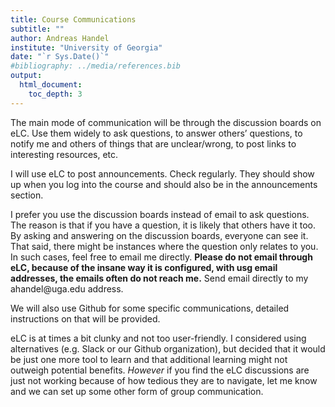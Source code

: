 ---
title: Course Communications
subtitle: ""
author: Andreas Handel
institute: "University of Georgia"
date: "`r Sys.Date()`"
#bibliography: ../media/references.bib
output: 
  html_document:
    toc_depth: 3
---


The main mode of communication will be through the discussion boards on eLC. Use them widely to ask questions, to answer others' questions, to notify me and others of things that are unclear/wrong, to post links to interesting resources, etc.

I will use eLC to post announcements. Check regularly. They should show up when you log into the course and should also be in the announcements section.

I prefer you use the discussion boards instead of email to ask questions. The reason is that if you have a question, it is likely that others have it too. By asking and answering on the discussion boards, everyone can see it. That said, there might be instances where the question only relates to you. In such cases, feel free to email me directly. __Please do not email through eLC, because of the insane way it is configured, with usg email addresses, the emails often do not reach me.__ Send email directly to my ahandel@uga.edu address.

We will also use Github for some specific communications, detailed instructions on that will be provided.

eLC is at times a bit clunky and not too user-friendly. I considered using alternatives (e.g. Slack or our Github organization), but decided that it would be just one more tool to learn and that additional learning might not outweigh potential benefits. _However_ if you find the eLC discussions are just not working because of how tedious they are to navigate, let me know and we can set up some other form of group communication.  